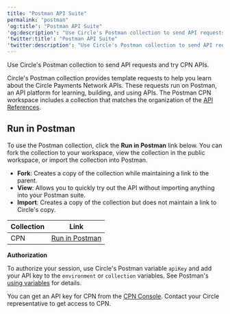 ```yaml
---
title: "Postman API Suite"
permalink: "postman"
'og:title': "Postman API Suite"
'og:description': "Use Circle's Postman collection to send API requests and try CPN APIs."
'twitter:title': "Postman API Suite"
'twitter:description': "Use Circle's Postman collection to send API requests and try CPN APIs."
---
```


Use Circle's Postman collection to send API requests and try CPN APIs.

Circle's Postman collection provides template requests to help you learn about the Circle Payments Network APIs. These requests run on Postman, an API platform for learning, building, and using APIs. The Postman CPN workspace includes a collection that matches the organization of the [API References](/api-reference/cpn/cpn-platform/get-payment-configurations-overview).

## Run in Postman

To use the Postman collection, click the **Run in Postman** link below. You can fork the collection to your workspace, view the collection in the public workspace, or import the collection into Postman.

* **Fork**: Creates a copy of the collection while maintaining a link to the parent.
* **View**: Allows you to quickly try out the API without importing anything into your Postman suite.
* **Import**: Creates a copy of the collection but does not maintain a link to Circle's copy.

| Collection | Link |
| --- | --- |
| CPN | [Run in Postman](https://app.getpostman.com/run-collection/18225688-f1682adb-ab23-4e2d-b21d-a3562d879e5f?action=collection%2Ffork&source=rip_markdown&collection-url=entityId%3D18225688-f1682adb-ab23-4e2d-b21d-a3562d879e5f%26entityType%3Dcollection%26workspaceId%3D5d277774-3b09-4e2b-91f5-4253c25a48d0k) |

<Info>

**Authorization**

To authorize your session, use Circle's Postman variable `apiKey` and add your API key to the `environment` or `collection` variables. See Postman's [using variables](https://learning.postman.com/docs/sending-requests/variables/) for details.

You can get an API key for CPN from the [CPN Console](https://cpn.circle.com/signin). Contact your Circle representative to get access to CPN.

</Info>